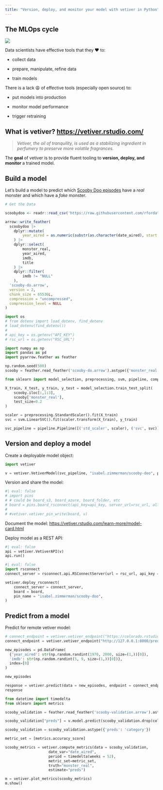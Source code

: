```yaml
---
title: "Version, deploy, and monitor your model with vetiver in Python"
---
```


## The MLOps cycle

![](https://vetiver.rstudio.com/images/ml_ops_cycle.png)

Data scientists have effective tools that they ❤️ to:

-   collect data

-   prepare, manipulate, refine data

-   train models

There is a lack 😩 of effective tools (especially open source) to:

-   put models into production

-   monitor model performance

-   trigger retraining

## What is vetiver? <https://vetiver.rstudio.com/>

> *Vetiver, the oil of tranquility, is used as a stabilizing ingredient in perfumery to preserve more volatile fragrances.*

The **goal** of vetiver is to provide fluent tooling to **version, deploy, and monitor** a trained model.

## Build a model

Let's build a model to predict which [Scooby Doo episodes](https://github.com/rfordatascience/tidytuesday/blob/master/data/2021/2021-07-13/readme.md) have a _real_ monster and which have a _fake_ monster.


```r

# Get the Data

scoobydoo <- readr::read_csv('https://raw.githubusercontent.com/rfordatascience/tidytuesday/master/data/2021/2021-07-13/scoobydoo.csv')

arrow::write_feather(
  scoobydoo |>
    dplyr::mutate(
        year_aired = as.numeric(substr(as.character(date_aired), start = 1, stop = 4))
    ) |>
    dplyr::select(
        monster_real,
        year_aired,
        imdb,
        title
    ) |>
    dplyr::filter(
        imdb != "NULL"
    ),
  'scooby-do.arrow',
  version = 2,
  chunk_size = 65536L,
  compression = "uncompressed",
  compression_level = NULL
)

```


```python
import os
# from dotenv import load_dotenv, find_dotenv
# load_dotenv(find_dotenv())
#
# api_key = os.getenv("API_KEY")
# rsc_url = os.getenv("RSC_URL")
```

```python
import numpy as np
import pandas as pd
import pyarrow.feather as feather

np.random.seed(500)
scooby = feather.read_feather('scooby-do.arrow').astype({'monster_real': 'category'})
```

```python
from sklearn import model_selection, preprocessing, svm, pipeline, compose

X_train, X_test, y_train, y_test = model_selection.train_test_split(
    scooby.iloc[:,1:3],
    scooby['monster_real'],
    test_size=0.2
)

scaler = preprocessing.StandardScaler().fit(X_train)
svc = svm.LinearSVC().fit(scaler.transform(X_train), y_train)

svc_pipeline = pipeline.Pipeline([('std_scaler', scaler), ('svc', svc)])
```

## Version and deploy a model

Create a deployable model object:

```python
import vetiver

v = vetiver.VetiverModel(svc_pipeline, "isabel.zimmerman/scooby-doo", ptype_data = X_train)
```

Version and share the model:

```python
#| eval: false
# import pins
# # could be board_s3, board_azure, board_folder, etc
# board = pins.board_rsconnect(api_key=api_key, server_url=rsc_url, allow_pickle_read=True)
#
# #vetiver.vetiver_pin_write(board, v)
```

Document the model: <https://vetiver.rstudio.com/learn-more/model-card.html>

Deploy model as a REST API:

```python
#| eval: false
api = vetiver.VetiverAPI(v)
api.run()
```

```python
#| eval: false
import rsconnect
connect_server = rsconnect.api.RSConnectServer(url = rsc_url, api_key = api_key)

vetiver.deploy_rsconnect(
    connect_server = connect_server,
    board = board,
    pin_name = "isabel.zimmerman/scooby-doo",
)
```


## Predict from a model

Predict for remote vetiver model:


```python
# connect_endpoint = vetiver.vetiver_endpoint("https://colorado.rstudio.com/rsc/scooby/predict")
connect_endpoint = vetiver.vetiver_endpoint("http://127.0.0.1:8000/predict")
```

```python
new_episodes = pd.DataFrame(
  {'year_aired': str(np.random.randint(1970, 2000, size=(1,))[0]),
  'imdb': str(np.random.randint(5, 9, size=(1,))[0])},
  index=[0]
)

new_episodes
```

```python
response = vetiver.predict(data = new_episodes, endpoint = connect_endpoint)
response
```


```python
from datetime import timedelta
from sklearn import metrics

scooby_validation = feather.read_feather('scooby-validation.arrow').astype({'monster_real': 'category'})

scooby_validation["preds"] = v.model.predict(scooby_validation.drop(columns=["monster_real", "date_aired"]))

scooby_validation = scooby_validation.astype({'preds': 'category'})

metric_set = [metrics.accuracy_score]

scooby_metrics = vetiver.compute_metrics(data = scooby_validation, 
                    date_var="date_aired", 
                    period = timedelta(weeks = 52), 
                    metric_set=metric_set, 
                    truth="monster_real", 
                    estimate="preds")
```


```python
m = vetiver.plot_metrics(scooby_metrics)
m.show()
```
